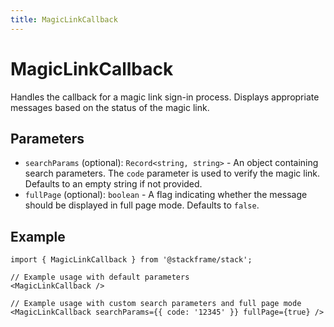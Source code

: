 ```yaml
---
title: MagicLinkCallback
---
```


# MagicLinkCallback

Handles the callback for a magic link sign-in process. Displays appropriate messages based on the status of the magic link.

## Parameters

- `searchParams` (optional): `Record<string, string>` - An object containing search parameters. The `code` parameter is used to verify the magic link. Defaults to an empty string if not provided.
- `fullPage` (optional): `boolean` - A flag indicating whether the message should be displayed in full page mode. Defaults to `false`.

## Example

```tsx
import { MagicLinkCallback } from '@stackframe/stack';

// Example usage with default parameters
<MagicLinkCallback />

// Example usage with custom search parameters and full page mode
<MagicLinkCallback searchParams={{ code: '12345' }} fullPage={true} />
```